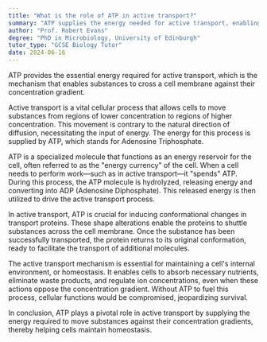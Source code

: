 ```yaml
---
title: "What is the role of ATP in active transport?"
summary: "ATP supplies the energy needed for active transport, enabling the movement of substances across cell membranes against their concentration gradients."
author: "Prof. Robert Evans"
degree: "PhD in Microbiology, University of Edinburgh"
tutor_type: "GCSE Biology Tutor"
date: 2024-06-16
---
```


ATP provides the essential energy required for active transport, which is the mechanism that enables substances to cross a cell membrane against their concentration gradient.

Active transport is a vital cellular process that allows cells to move substances from regions of lower concentration to regions of higher concentration. This movement is contrary to the natural direction of diffusion, necessitating the input of energy. The energy for this process is supplied by ATP, which stands for Adenosine Triphosphate.

ATP is a specialized molecule that functions as an energy reservoir for the cell, often referred to as the "energy currency" of the cell. When a cell needs to perform work—such as in active transport—it "spends" ATP. During this process, the ATP molecule is hydrolyzed, releasing energy and converting into ADP (Adenosine Diphosphate). This released energy is then utilized to drive the active transport process.

In active transport, ATP is crucial for inducing conformational changes in transport proteins. These shape alterations enable the proteins to shuttle substances across the cell membrane. Once the substance has been successfully transported, the protein returns to its original conformation, ready to facilitate the transport of additional molecules.

The active transport mechanism is essential for maintaining a cell's internal environment, or homeostasis. It enables cells to absorb necessary nutrients, eliminate waste products, and regulate ion concentrations, even when these actions oppose the concentration gradient. Without ATP to fuel this process, cellular functions would be compromised, jeopardizing survival.

In conclusion, ATP plays a pivotal role in active transport by supplying the energy required to move substances against their concentration gradients, thereby helping cells maintain homeostasis.
    